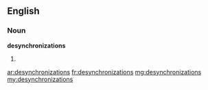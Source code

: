 ==English==

===Noun===
'''desynchronizations'''

# {{plural of|desynchronization}}

[[ar:desynchronizations]]
[[fr:desynchronizations]]
[[mg:desynchronizations]]
[[my:desynchronizations]]